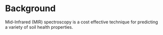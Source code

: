 # Background


Mid-Infrared (MIR) spectroscopy is a cost effective technique for predicting a variety of soil health properties. 